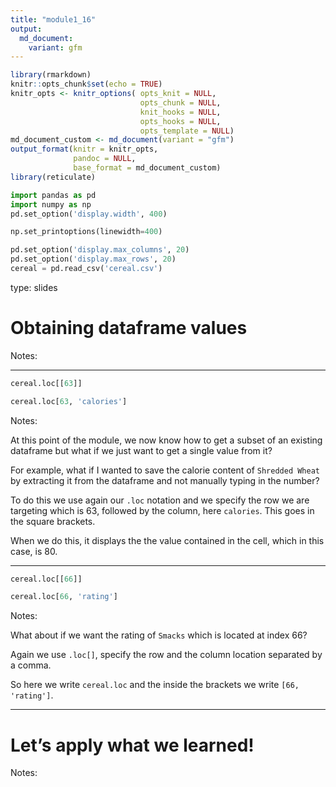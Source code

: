 ```yaml
---
title: "module1_16"
output: 
  md_document:
    variant: gfm
---
```



```r
library(rmarkdown)
knitr::opts_chunk$set(echo = TRUE)
knitr_opts <- knitr_options( opts_knit = NULL,
                             opts_chunk = NULL,
                             knit_hooks = NULL,
                             opts_hooks = NULL,
                             opts_template = NULL)
md_document_custom <- md_document(variant = "gfm")
output_format(knitr = knitr_opts,
              pandoc = NULL,
              base_format = md_document_custom)
library(reticulate)
```


```python
import pandas as pd
import numpy as np
pd.set_option('display.width', 400)

np.set_printoptions(linewidth=400)

pd.set_option('display.max_columns', 20)
pd.set_option('display.max_rows', 20)
cereal = pd.read_csv('cereal.csv')
```


type: slides


# Obtaining dataframe values

Notes:  <br>

---


```python
cereal.loc[[63]]
```


```python
cereal.loc[63, 'calories']
```


Notes: 

At this point of the module, we now know how to get a subset of an existing dataframe but what if we just want to get a single value from it?

For example, what if I wanted to save the calorie content of `Shredded Wheat` by extracting it from the dataframe and not manually typing in the number?

To do this we use again our `.loc` notation and we specify the row we are targeting which is 63, followed by the column, here `calories`. This goes in the square brackets.

When we do this, it displays the the value contained in the cell, which in this case, is 80. 

---


```python
cereal.loc[[66]]
```


```python
cereal.loc[66, 'rating']
```



Notes:

What about if we want the rating of `Smacks` which is located at index 66?

Again we use `.loc[]`, specify the row and the column location separated by a comma.

So here we write `cereal.loc` and the inside the brackets we write `[66, 'rating']`. 

---

# Let’s apply what we learned!

Notes:  <br>
